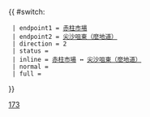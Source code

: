 {{Error|錯誤：此模板已停用。請見[[Template:HK Bus Route Cross Harbour/doc]]。}}{{ #switch: {{{format|}}}
  | endpoint1 = [[赤柱市集巴士總站|赤柱市場]]
  | endpoint2 = [[尖沙咀東（麼地道）巴士總站|尖沙咀東（麼地道）]]
  | direction = 2
  | status = 
  | inline = [[赤柱市集巴士總站|赤柱市場]] ↔ [[尖沙咀東（麼地道）巴士總站|尖沙咀東（麼地道）]]
  | normal = 
  | full =
}}<noinclude>[[Category:過海隧道巴士路線模板|173]]</noinclude>